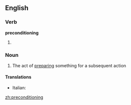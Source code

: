 ==English==

===Verb===
'''preconditioning'''

# {{present participle of|[[precondition]]}}

===Noun===
{{en-noun|-}}

# The act of [[prepare|preparing]] something for a subsequent action

====Translations====
{{top}}
* Italian: {{t-|it|precondizionamento|m}}
{{mid}}

{{bottom}}

[[zh:preconditioning]]